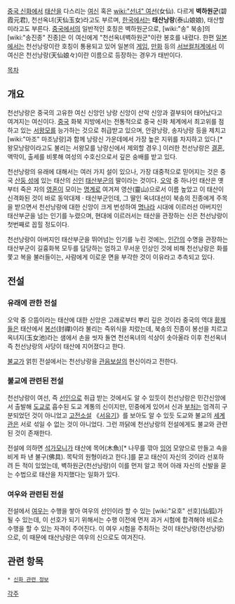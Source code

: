 {{{+1 天仙娘娘}}}

[[중국 신화]]에서 [[태산]]을 다스리는 [[여신]] 혹은 [[wiki:"선녀" 여선]](女仙). 다르게 '''벽하원군'''(碧霞元君), 천선옥녀(天仙玉女)라고도 부르며, [[한국]]에서는 '''태산낭랑'''(泰山娘娘), 태산할미라고도 부른다. [[중국]]에서의 일반적인 호칭은 벽하원군으로, [wiki:"송" 북송]의 [wiki:"송진종" 진종]은 이 여신에게 "천선옥녀벽하원군"이란 봉호를 내렸다. 한편 [[일본]]에서는 천선낭랑이란 호칭이 통용되고 있어 일본의 [[게임]], [[만화]] 등의 [[서브컬처]]계에서 이 여신은 천선낭랑(天仙娘々)이란 이름으로 등장하는 경우가 태반이다.

[[목차]]
== 개요 ==
천선낭랑은 중국의 고유한 여신 신앙인 낭랑 신앙이 산악 신앙과 결부되어 태어났다고 여겨지는 여신이다. [[중국]] 화북 지방에서는 전통적으로 중국 신화 체계에서 최고위를 점하고 있는 [[서왕모]]를 능가하는 것으로 취급받고 있으며, 안광낭랑, 송자낭랑 등을 제치고 [wiki:"마조" 마조낭랑]과 함께 낭랑신 가운데에서 가장 높은 지위를 차지하고 있다.[* 왕모낭랑이라고도 불리는 서왕모를 낭랑신에서 제외할 경우.] 이러한 천선낭랑은 [[결혼]], 액막이, 출세를 비롯해 여성의 수호신으로서 깊은 숭배를 받고 있다.

천선낭랑의 유래에 대해서는 여러 가지 설이 있으나, 가장 대중적으로 믿어지는 것은 중국 [[산둥 성]]에 있는 태산의 [[신]]인 [[태산부군]]의 딸이라는 것이다. [[오악]] 중 하나인 태산은 옛부터 죽은 자의 [[영혼]]이 모이는 [[명계]]로 여겨져 영산(靈山)으로서 이름 높았고 이 태산이 신격화된 것이 바로 동악대제 · 태산부군인데, 그 딸인 옥녀대선이 북송의 진종에게 주목을 받으면서 천선낭랑에 대한 신앙이 크게 번성하여 [[명]]나라 시대에 이르러선 아버지인 태산부군을 넘는 인기를 누렸으며, 현대에 이르러서는 태산을 관장하는 신은 천선낭랑이 첫번째로 꼽힐 정도이다.

천선낭랑이 아버지인 태산부군을 뛰어넘는 인기를 누린 것에는, [[인간]]의 수명을 관장하는 태산부군이 길흉화복 모두를 담당하는 엄하고 무서운 인상인 것에 비해 천선낭랑은 화를 쫓고 복을 불러들이는, 사람에게 이로운 면을 부각한 것이 이유라고 추측되고 있다.

== 전설 ==
=== 유래에 관한 전설 ===
오악 중 으뜸이라는 태산에 대한 신앙은 고래로부터 뿌리 깊은 것이라 중국의 역대 [[황제]]들은 태산에서 [[봉선]](封禪)이라 불리는 즉위식을 치렀는데, 북송의 진종이 봉선을 치르고 옥녀지(玉女池)라는 샘에서 손을 씻자 돌연 천선옥녀의 석상이 솟아올라 이후 천선옥녀 즉 천선낭랑의 사당이 태산에 지어졌다고 한다.

[[불교]]가 얽힌 전설에서는 천선낭랑을 [[관음보살]]의 현신이라고 전한다.
=== 불교에 관련된 전설 ===
천선낭랑이 여선, 즉 [[선인]]으로 취급 받는 것에서도 알 수 있듯이 천선낭랑은 민간신앙에서 출발해 [[도교]]로 흡수된 도교 계통의 신이지만, 민중에게 있어서 신과 [[부처]]는 엄격히 구분되었던 것이 아니었고 [[고전소설]] 《[[서유기]]》를 보아도 알 수 있듯 도교와 불교의 [[세계관]]은 서로 섞일 수 없는 것이 아니었다. 그런 까닭에 천선낭랑의 전설에게도 불교와 관련된 것이 존재한다.

전설에 의하면 [[석가모니]]가 태산에 목어(木魚)[* 나무를 깎아 [[잉어]] 모양으로 만들고 속을 비게 파 낸 불구(佛具). 목탁의 원형이라고 한다.]를 묻고 태산이 자신의 것이라 선포하려 든 적이 있었는데, 벽하원군(천선낭랑)이 이를 먼저 알고 목어 아래 자신의 신발을 묻는 수법으로 태산을 차지했다는 일화가 있다.
=== 여우와 관련된 전설 ===
전설에서 [[여우]]는 수행을 쌓아 여우의 선인이라 할 수 있는 [wiki:"요호" 선호](仙狐)가 될 수 있는데, 이 선호가 되기 위해서는 수행 이전에 먼저 과거 시험에 합격해야 비로소 수행을 할 수 있는 자격이 주어진다. 이 여우 시험을 주최하는 것이 태산낭랑(천선낭랑)으로, 이 때문에 태산낭랑은 여우의 신으로도 여겨진다.

== 관련 항목 ==
 * [[신화 관련 정보]]

[[각주]]
